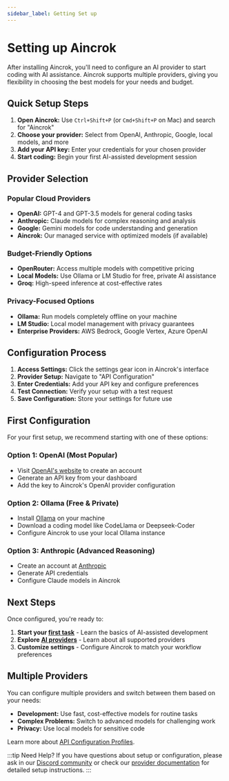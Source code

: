 ```yaml
---
sidebar_label: Getting Set up
---
```



# Setting up Aincrok

After installing Aincrok, you'll need to configure an AI provider to start coding with AI assistance. Aincrok supports multiple providers, giving you flexibility in choosing the best models for your needs and budget.

## Quick Setup Steps

1. **Open Aincrok:** Use `Ctrl+Shift+P` (or `Cmd+Shift+P` on Mac) and search for "Aincrok"
2. **Choose your provider:** Select from OpenAI, Anthropic, Google, local models, and more
3. **Add your API key:** Enter your credentials for your chosen provider
4. **Start coding:** Begin your first AI-assisted development session

## Provider Selection

### <Icon name="zap" size={20} /> Popular Cloud Providers
- **OpenAI:** GPT-4 and GPT-3.5 models for general coding tasks
- **Anthropic:** Claude models for complex reasoning and analysis
- **Google:** Gemini models for code understanding and generation
- **Aincrok:** Our managed service with optimized models (if available)

### <Icon name="dollar-sign" size={20} /> Budget-Friendly Options
- **OpenRouter:** Access multiple models with competitive pricing
- **Local Models:** Use Ollama or LM Studio for free, private AI assistance
- **Groq:** High-speed inference at cost-effective rates

### <Icon name="shield" size={20} /> Privacy-Focused Options
- **Ollama:** Run models completely offline on your machine
- **LM Studio:** Local model management with privacy guarantees
- **Enterprise Providers:** AWS Bedrock, Google Vertex, Azure OpenAI

## Configuration Process

1. **Access Settings:** Click the settings gear icon in Aincrok's interface
2. **Provider Setup:** Navigate to "API Configuration" 
3. **Enter Credentials:** Add your API key and configure preferences
4. **Test Connection:** Verify your setup with a test request
5. **Save Configuration:** Store your settings for future use

## First Configuration

For your first setup, we recommend starting with one of these options:

### Option 1: OpenAI (Most Popular)
- Visit [OpenAI's website](https://openai.com) to create an account
- Generate an API key from your dashboard
- Add the key to Aincrok's OpenAI provider configuration

### Option 2: Ollama (Free & Private)
- Install [Ollama](https://ollama.com) on your machine
- Download a coding model like CodeLlama or Deepseek-Coder
- Configure Aincrok to use your local Ollama instance

### Option 3: Anthropic (Advanced Reasoning)
- Create an account at [Anthropic](https://anthropic.com)
- Generate API credentials
- Configure Claude models in Aincrok

## Next Steps

Once configured, you're ready to:

1. **Start your [first task](your-first-task.md)** - Learn the basics of AI-assisted development
2. **Explore [AI providers](../providers/)** - Learn about all supported providers
3. **Customize settings** - Configure Aincrok to match your workflow preferences

## Multiple Providers

You can configure multiple providers and switch between them based on your needs:
- **Development:** Use fast, cost-effective models for routine tasks
- **Complex Problems:** Switch to advanced models for challenging work
- **Privacy:** Use local models for sensitive code

Learn more about [API Configuration Profiles](../features/api-configuration-profiles.md).

:::tip Need Help?
If you have questions about setup or configuration, please ask in our <a href={DISCORD_URL} target='_blank'>Discord community</a> or check our [provider documentation](../providers/) for detailed setup instructions.
:::
